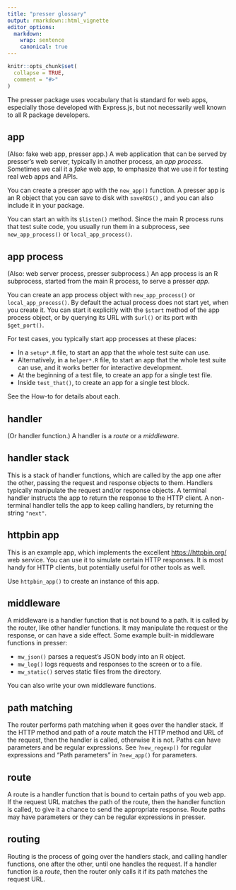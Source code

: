 ```yaml
---
title: "presser glossary"
output: rmarkdown::html_vignette
editor_options:
  markdown:
    wrap: sentence
    canonical: true
---
```


```r
knitr::opts_chunk$set(
  collapse = TRUE,
  comment = "#>"
)
```

The presser package uses vocabulary that is standard for web apps, especially those developed with Express.js, but not necessarily well known to all R package developers.

## app

(Also: fake web app, presser app.) A web application that can be served by presser's web server, typically in another process, an *app process*.
Sometimes we call it a *fake* web app, to emphasize that we use it for testing real web apps and APIs.

You can create a presser app with the `new_app()` function.
A presser app is an R object that you can save to disk with `saveRDS()` , and you can also include it in your package.

You can start an with its `$listen()` method.
Since the main R process runs that test suite code, you usually run them in a subprocess, see `new_app_process()` or `local_app_process()`.

## app process

(Also: web server process, presser subprocess.) An app process is an R subprocess, started from the main R process, to serve a presser *app*.

You can create an app process object with `new_app_process()` or `local_app_process()`.
By default the actual process does not start yet, when you create it.
You can start it explicitly with the `$start` method of the app process object, or by querying its URL with `$url()` or its port with `$get_port()`.

For test cases, you typically start app processes at these places:

-   In a `setup*.R` file, to start an app that the whole test suite can use.
-   Alternatively, in a `helper*.R` file, to start an app that the whole test suite can use, and it works better for interactive development.
-   At the beginning of a test file, to create an app for a single test file.
-   Inside `test_that()`, to create an app for a single test block.

See the How-to for details about each.

## handler

(Or handler function.) A handler is a *route* or a *middleware*.

## handler stack

This is a stack of handler functions, which are called by the app one after the other, passing the request and response objects to them.
Handlers typically manipulate the request and/or response objects.
A terminal handler instructs the app to return the response to the HTTP client.
A non-terminal handler tells the app to keep calling handlers, by returning the string `"next"`.

## httpbin app

This is an example app, which implements the excellent <https://httpbin.org/> web service.
You can use it to simulate certain HTTP responses.
It is most handy for HTTP clients, but potentially useful for other tools as well.

Use `httpbin_app()` to create an instance of this app.

## middleware

A middleware is a handler function that is not bound to a path.
It is called by the router, like other handler functions.
It may manipulate the request or the response, or can have a side effect.
Some example built-in middleware functions in presser:

-   `mw_json()` parses a request's JSON body into an R object.
-   `mw_log()` logs requests and responses to the screen or to a file.
-   `mw_static()` serves static files from the directory.

You can also write your own middleware functions.

## path matching

The router performs path matching when it goes over the handler stack.
If the HTTP method and path of a *route* match the HTTP method and URL of the request, then the handler is called, otherwise it is not.
Paths can have parameters and be regular expressions.
See `?new_regexp()` for regular expressions and "Path parameters" in `?new_app()` for parameters.

## route

A route is a handler function that is bound to certain paths of you web app.
If the request URL matches the path of the route, then the handler function is called, to give it a chance to send the appropriate response.
Route paths may have parameters or they can be regular expressions in presser.

## routing

Routing is the process of going over the handlers stack, and calling handler functions, one after the other, until one handles the request.
If a handler function is a *route*, then the router only calls it if its path matches the request URL.


